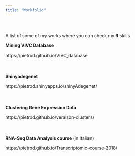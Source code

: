 ```yaml
---
title: "Workfolio"
---
```

<div style="margin-bottom:50px;">
</div>
A list of some of my works where you can check my **R** skills


**Mining VIVC Database**


https://pietrod.github.io/VIVC_database
<div style="margin-bottom:50px;">
</div>

**Shinyadegenet**


https://pietrod.shinyapps.io/shinyAdegenet/
<div style="margin-bottom:50px;">
</div>

**Clustering Gene Expression Data**


https://pietrod.github.io/veraison-clusters/
<div style="margin-bottom:50px;">
</div>

**RNA-Seq Data Analysis course** (in Italian)


https://pietrod.github.io/Transcriptomic-course-2018/